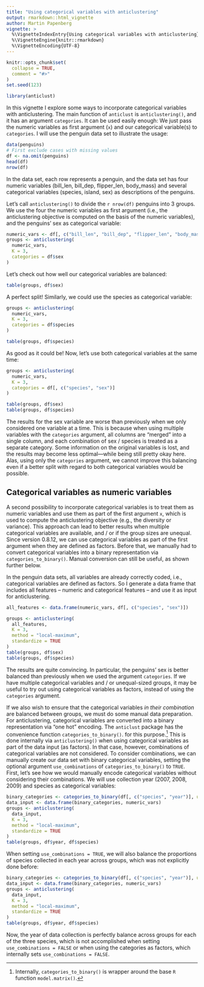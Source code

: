 ```yaml
---
title: "Using categorical variables with anticlustering"
output: rmarkdown::html_vignette
author: Martin Papenberg
vignette: >
  %\VignetteIndexEntry{Using categorical variables with anticlustering}
  %\VignetteEngine{knitr::rmarkdown}
  %\VignetteEncoding{UTF-8}
---
```


```r
knitr::opts_chunk$set(
  collapse = TRUE,
  comment = "#>"
)
set.seed(123)
```

```r
library(anticlust)
```

In this vignette I explore some ways to incorporate categorical variables with anticlustering. The main function of `anticlust` is `anticlustering()`, and it has an argument `categories`. It can be used easily enough: We just pass the numeric variables as first argument (`x`) and our categorical variable(s) to `categories`. I will use the penguin data set to illustrate the usage: 

```r
data(penguins)
# First exclude cases with missing values
df <- na.omit(penguins)
head(df)
nrow(df)
```

In the data set, each row represents a penguin, and the data set has four numeric variables (bill_len, bill_dep, flipper_len, body_mass) and several categorical variables (species, island, sex) as descriptions of the penguins.

Let's call `anticlustering()` to divide the `r nrow(df)` penguins into 3 groups. We use the four the numeric variables as first argument (i.e., the anticlustering objective is computed on the basis of the numeric variables), and the penguins' sex as categorical variable:

```r
numeric_vars <- df[, c("bill_len", "bill_dep", "flipper_len", "body_mass")]
groups <- anticlustering(
  numeric_vars, 
  K = 3,
  categories = df$sex
)
```

Let's check out how well our categorical variables are balanced:

```r
table(groups, df$sex)
```

A perfect split! Similarly, we could use the species as categorical variable: 

```r
groups <- anticlustering(
  numeric_vars, 
  K = 3,
  categories = df$species
)

table(groups, df$species)
```

As good as it could be! Now, let's use both categorical variables at the same time:

```r
groups <- anticlustering(
  numeric_vars, 
  K = 3,
  categories = df[, c("species", "sex")]
)

table(groups, df$sex)
table(groups, df$species) 
```

The results for the sex variable are worse than previously when we only considered one variable at a time. This is because when using multiple variables with the `categories` argument, all columns are "merged" into a single column, and each combination of sex / species is treated as a separate category. Some information on the original variables is lost, and the results may become less optimal---while being still pretty okay here. Alas, using only the `categories` argument, we cannot improve this balancing even if a better split with regard to both categorical variables would be possible.

## Categorical variables as numeric variables

A second possibility to incorporate categorical variables is to treat them as numeric variables and use them as part of the first argument `x`, which is used to compute the anticlustering objective (e.g., the diversity or variance). This approach can lead to better results when multiple categorical variables are available, and / or if the group sizes are unequal. Since version 0.8.12, we can use categorical variables as part of the first argument when they are defined as factors. Before that, we manually had to convert categorical variables into a binary representation via `categories_to_binary()`. Manual conversion can still be useful, as shown further below. 

In the penguin data sets, all variables are already correctly coded, i.e., categorical variables are defined as factors. So I generate a data frame that includes all features -- numeric and categorical features -- and use it as input for anticlustering. 


```r
all_features <- data.frame(numeric_vars, df[, c("species", "sex")])
```

```r
groups <- anticlustering(
  all_features,
  K = 3,
  method = "local-maximum", 
  standardize = TRUE
)
table(groups, df$sex)
table(groups, df$species)
```

The results are quite convincing. In particular, the penguins' sex is better balanced than previously when we used the argument `categories`. If we have multiple categorical variables and / or unequal-sized groups, it may be useful to try out using categorical variables as factors, instead of using the `categories` argument. 

If we also wish to ensure that the categorical variables *in their combination* are balanced between groups, we must do some manual data preparation. For anticlustering, categorical variables are converted into a binary representation via "one hot" encoding. The  `anticlust` package has the convenience function `categories_to_binary()`. for this purpose.[^modelmatrix] This is done internally via `anticlustering()` when using categorical variables as part of the data input (as factors). In that case, however, combinations of categorical variables are not considered. To consider combinations, we can manually create our data set with binary categorical variables, setting the optional argument `use_combinations` of `categories_to_binary()` to `TRUE`. First, let's see how we would manually encode categorical variables without considering their combinations. We will use collection year (2007, 2008, 2009) and species as categorical variables: 

[^modelmatrix]: Internally, `categories_to_binary()` is wrapper around the base `R` function `model.matrix()`.

```r
binary_categories <- categories_to_binary(df[, c("species", "year")], use_combinations = FALSE)
data_input <- data.frame(binary_categories, numeric_vars)
groups <- anticlustering(
  data_input,
  K = 3,
  method = "local-maximum",
  standardize = TRUE
)
table(groups, df$year, df$species)
```

When setting `use_combinations = TRUE`, we will also balance the proportions of species collected in each year across groups, which was not explicitly done before:

```r
binary_categories <- categories_to_binary(df[, c("species", "year")], use_combinations = TRUE)
data_input <- data.frame(binary_categories, numeric_vars)
groups <- anticlustering(
  data_input,
  K = 3,
  method = "local-maximum",
  standardize = TRUE
)
table(groups, df$year, df$species)

```

Now, the year of data collection is perfectly balance across groups for each of the three species, which is not accomplished when setting `use_combinations = FALSE` or when using the categories as factors, which internally sets `use_combinations = FALSE`.
